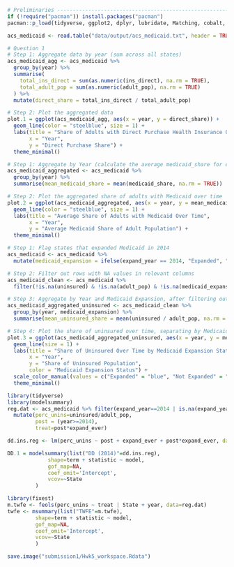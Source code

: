  ```r
# Preliminaries -----------------------------------------------------------
if (!require("pacman")) install.packages("pacman")
pacman::p_load(tidyverse, ggplot2, dplyr, lubridate, Matching, cobalt, fixest, broom)
 ```

```r
acs_medicaid <- read.table("data/output/acs_medicaid.txt", header = TRUE, sep = "\t", stringsAsFactors = FALSE)


```

```r
# Question 1 
# Step 1: Aggregate data by year (sum across all states)
acs_medicaid_agg <- acs_medicaid %>%
  group_by(year) %>%
  summarise(
    total_ins_direct = sum(as.numeric(ins_direct), na.rm = TRUE),
    total_adult_pop = sum(as.numeric(adult_pop), na.rm = TRUE)
  ) %>%
  mutate(direct_share = total_ins_direct / total_adult_pop)

# Step 2: Plot the aggregated data
plot.1 = ggplot(acs_medicaid_agg, aes(x = year, y = direct_share)) +
  geom_line(color = "steelblue", size = 1) +
  labs(title = "Share of Adults with Direct Purchase Health Insurance Over Time",
       x = "Year",
       y = "Direct Purchase Share") +
  theme_minimal()

```

```r
# Step 1: Aggregate by Year (calculate the average medicaid_share for each year)
acs_medicaid_aggregated <- acs_medicaid %>%
  group_by(year) %>%
  summarise(mean_medicaid_share = mean(medicaid_share, na.rm = TRUE))

# Step 2: Plot the aggregated share of adults with Medicaid over time
plot.2 = ggplot(acs_medicaid_aggregated, aes(x = year, y = mean_medicaid_share)) +
  geom_line(color = "steelblue", size = 1) +
  labs(title = "Average Share of Adults with Medicaid Over Time",
       x = "Year",
       y = "Average Medicaid Share of Adult Population") +
  theme_minimal()

```

```r

# Step 1: Flag states that expanded Medicaid in 2014
acs_medicaid <- acs_medicaid %>%
  mutate(medicaid_expansion = ifelse(expand_year == 2014, "Expanded", "Not Expanded"))

# Step 2: Filter out rows with NA values in relevant columns
acs_medicaid_clean <- acs_medicaid %>%
  filter(!is.na(uninsured) & !is.na(adult_pop) & !is.na(medicaid_expansion))

# Step 3: Aggregate by Year and Medicaid Expansion, after filtering out NAs
acs_medicaid_aggregated_uninsured <- acs_medicaid_clean %>%
  group_by(year, medicaid_expansion) %>%
  summarise(mean_uninsured_share = mean(uninsured / adult_pop, na.rm = TRUE), .groups = 'drop')

# Step 4: Plot the share of uninsured over time, separating by Medicaid expansion status
plot.3 = ggplot(acs_medicaid_aggregated_uninsured, aes(x = year, y = mean_uninsured_share, color = medicaid_expansion)) +
  geom_line(size = 1) +
  labs(title = "Share of Uninsured Over Time by Medicaid Expansion Status",
       x = "Year",
       y = "Share of Uninsured Population",
       color = "Medicaid Expansion Status") +
  scale_color_manual(values = c("Expanded" = "blue", "Not Expanded" = "red")) +
  theme_minimal()

```

```r
library(tidyverse)
library(modelsummary)
reg.dat <- acs_medicaid %>% filter(expand_year==2014 | is.na(expand_year), !is.na(expand_ever)) %>%
  mutate(perc_unins=uninsured/adult_pop,
         post = (year>=2014), 
         treat=post*expand_ever)

dd.ins.reg <- lm(perc_unins ~ post + expand_ever + post*expand_ever, data=reg.dat)

DD.1 = modelsummary(list("DD (2014)"=dd.ins.reg),
             shape=term + statistic ~ model, 
             gof_map=NA,
             coef_omit='Intercept',
             vcov=~State
         )
```

```r
library(fixest)
m.twfe <- feols(perc_unins ~ treat | State + year, data=reg.dat)
twfe <- msummary(list("TWFE"=m.twfe),
         shape=term + statistic ~ model, 
         gof_map=NA,
         coef_omit='Intercept',
         vcov=~State
         )
```

```r
save.image("submission1/Hwk5_workspace.Rdata")
```